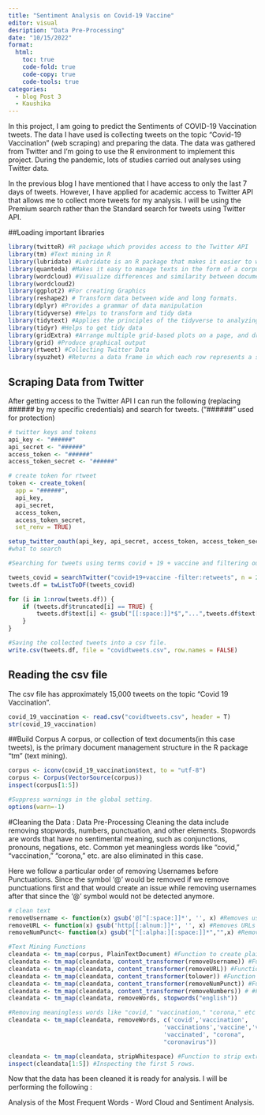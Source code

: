 ```yaml
---
title: "Sentiment Analysis on Covid-19 Vaccine"
editor: visual
desription: "Data Pre-Processing"
date: "10/15/2022"
format:
  html:
    toc: true
    code-fold: true
    code-copy: true
    code-tools: true
categories:
  - blog Post 3
  - Kaushika 
---
```


In this project, I am going to predict the Sentiments of COVID-19 Vaccination tweets. The data I have used is collecting tweets on the topic "Covid-19 Vaccination" (web scraping) and preparing the data. The data was gathered from Twitter and I'm going to use the R environment to implement this project. During the pandemic, lots of studies carried out analyses using Twitter data.

In the previous blog I have mentioned that I have access to only the last 7 days of tweets. However, I have applied for academic access to Twitter API that allows me to collect more tweets for my analysis. I will be using the Premium search rather than the Standard search for tweets using Twitter API.

##Loading important libraries

```r
library(twitteR) #R package which provides access to the Twitter API
library(tm) #Text mining in R
library(lubridate) #Lubridate is an R package that makes it easier to work with dates and times.
library(quanteda) #Makes it easy to manage texts in the form of a corpus.
library(wordcloud) #Visualize differences and similarity between documents
library(wordcloud2)
library(ggplot2) #For creating Graphics 
library(reshape2) # Transform data between wide and long formats.
library(dplyr) #Provides a grammar of data manipulation
library(tidyverse) #Helps to transform and tidy data
library(tidytext) #Applies the principles of the tidyverse to analyzing text.
library(tidyr) #Helps to get tidy data
library(gridExtra) #Arrange multiple grid-based plots on a page, and draw tables
library(grid) #Produce graphical output
library(rtweet) #Collecting Twitter Data
library(syuzhet) #Returns a data frame in which each row represents a sentence from the original file
```

## Scraping Data from Twitter

After getting access to the Twitter API I can run the following (replacing \###### by my specific credentials) and search for tweets. ("\######" used for protection)

```r
# twitter keys and tokens
api_key <- "######"
api_secret <- "######"
access_token <- "######"
access_token_secret <- "######"

# create token for rtweet
token <- create_token(
  app = "######",
  api_key,
  api_secret,
  access_token,
  access_token_secret,
  set_renv = TRUE)

setup_twitter_oauth(api_key, api_secret, access_token, access_token_secret)
#what to search

#Searching for tweets using terms covid + 19 + vaccine and filtering out the retweets to avoid repetitions. After that I converted the list of tweets into a data frame.

tweets_covid = searchTwitter("covid+19+vaccine -filter:retweets", n = 20000, lang = "en")
tweets.df = twListToDF(tweets_covid)

for (i in 1:nrow(tweets.df)) {
    if (tweets.df$truncated[i] == TRUE) {
        tweets.df$text[i] <- gsub("[[:space:]]*$","...",tweets.df$text[i])
    }
}

#Saving the collected tweets into a csv file.
write.csv(tweets.df, file = "covidtweets.csv", row.names = FALSE)
```

## Reading the csv file

The csv file has approximately 15,000 tweets on the topic "Covid 19 Vaccination".

```r
covid_19_vaccination <- read.csv("covidtweets.csv", header = T)
str(covid_19_vaccination)
```

##Build Corpus A corpus, or collection of text documents(in this case tweets), is the primary document management structure in the R package "tm" (text mining).

```r
corpus <- iconv(covid_19_vaccination$text, to = "utf-8")
corpus <- Corpus(VectorSource(corpus))
inspect(corpus[1:5])
```

```r
#Suppress warnings in the global setting.
options(warn=-1)
```

#Cleaning the Data : Data Pre-Processing Cleaning the data include removing stopwords, numbers, punctuation, and other elements. Stopwords are words that have no sentimental meaning, such as conjunctions, pronouns, negations, etc. Common yet meaningless words like "covid," "vaccination," "corona," etc. are also eliminated in this case.

Here we follow a particular order of removing Usernames before Punctuations. Since the symbol '\@' would be removed if we remove punctuations first and that would create an issue while removing usernames after that since the '\@' symbol would not be detected anymore.

```r
# clean text
removeUsername <- function(x) gsub('@[^[:space:]]*', '', x) #Removes usernames
removeURL <- function(x) gsub('http[[:alnum:]]*', '', x) #Removes URLs attached to tweets
removeNumPunct<- function(x) gsub("[^[:alpha:][:space:]]*","",x) #Remove Punctuations

#Text Mining Functions
cleandata <- tm_map(corpus, PlainTextDocument) #Function to create plain text documents.
cleandata <- tm_map(cleandata, content_transformer(removeUsername)) #Function to remove Usernames attached to the text.
cleandata <- tm_map(cleandata, content_transformer(removeURL)) #Function to remove URLs attached to the text.
cleandata <- tm_map(cleandata, content_transformer(tolower)) #Function to convert text into lowercase.
cleandata <- tm_map(cleandata, content_transformer(removeNumPunct)) #Function to remove Punctuations attached to text.
cleandata <- tm_map(cleandata, content_transformer(removeNumbers)) # #Function to remove Numbers attached to texts.
cleandata <- tm_map(cleandata, removeWords, stopwords("english"))

#Removing meaningless words like "covid," "vaccination," "corona," etc
cleandata <- tm_map(cleandata, removeWords, c('covid','vaccination', 
                                            'vaccinations','vaccine','vaccines',
                                            'vaccinated', "corona", 
                                            "coronavirus"))

cleandata <- tm_map(cleandata, stripWhitespace) #Function to strip extra whitespace from a text document.
inspect(cleandata[1:5]) #Inspecting the first 5 rows.

```

Now that the data has been cleaned it is ready for analysis. I will be performing the following :

Analysis of the Most Frequent Words - Word Cloud and Sentiment Analysis.

